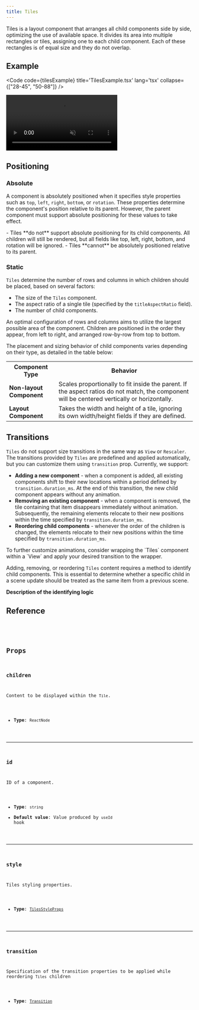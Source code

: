 ```yaml
---
title: Tiles
---
```


Tiles is a layout component that arranges all child components side by side, optimizing the use of available space. It divides its area into multiple rectangles or tiles, assigning one to each child component. Each of these rectangles is of equal size and they do not overlap.

## Example

<Code code={tilesExample} title='TilesExample.tsx' lang='tsx' collapse={["28-45", "50-88"]} />

<CollapsibleDetails summaryTitle='Output'>
  <video autoplay loop muted src={ExampleImage} alt="example output" />
</CollapsibleDetails>

## Positioning

### Absolute
A component is absolutely positioned when it specifies style properties such as `top`, `left`, `right`, `bottom`, or `rotation`. These properties determine the component's position relative to its parent. However, the parent component must support absolute positioning for these values to take effect.

<Aside type='caution'>
- Tiles **do not** support absolute positioning for its child components. All children will still be rendered, but all fields like top, left, right, bottom, and rotation will be ignored.
- Tiles **cannot** be absolutely positioned relative to its parent.
</Aside>


### Static
`Tiles` determine the number of rows and columns in which children should be placed, based on several factors:
- The size of the `Tiles` component.
- The aspect ratio of a single tile (specified by the `titleAspectRatio` field).
- The number of child components.

An optimal configuration of rows and columns aims to utilize the largest possible area of the component. Children are positioned in the order they appear, from left to right, and arranged row-by-row from top to bottom.

The placement and sizing behavior of child components varies depending on their type, as detailed in the table below:

  <table>
    <tr>
      <th><strong>Component Type</strong></th>
      <th><strong>Behavior</strong></th>
    </tr>
    <tr>
      <td><strong>Non-layout Component</strong></td>
      <td>Scales proportionally to fit inside the parent. If the aspect ratios do not match, the component will be centered vertically or horizontally.</td>
    </tr>
    <tr>
      <td><strong>Layout Component</strong></td>
      <td>Takes the width and height of a tile, ignoring its own width/height fields if they are defined.</td>
    </tr>
  </table>


## Transitions
`Tiles` do not support size transitions in the same way as `View` or `Rescaler`. The transitions provided by `Tiles` are predefined and applied automatically, but you can customize them using `transition` prop. Currently, we support:  
- **Adding a new component** - when a component is added, all existing components shift to their new locations within a period defined by `transition.duration_ms`. At the end of this transition, the new child component appears without any animation.
- **Removing an existing component** - when a component is removed, the tile containing that item disappears immediately without animation. Subsequently, the remaining elements relocate to their new positions within the time specified by `transition.duration_ms`.
- **Reordering child components** - whenever the order of the children is changed, the elements relocate to their new positions within the time specified by `transition.duration_ms`.

<Aside>To further customize animations, consider wrapping the `Tiles` component within a `View` and apply your desired transition to the wrapper.</Aside>

Adding, removing, or reordering `Tiles` content requires a method to identify child components. This is essential to determine whether a specific child in a scene update should be treated as the same item from a previous scene.

**Description of the identifying logic** 

## Reference

<CollapsibleDetails summaryTitle='Type definitions' open>
<Code code={`
type TilesProps = {
    id?: string;
    children: ReactNode;
    style?: TilesStyleProps;
    transition?: Transition;
}
`} lang='tsx' />
</CollapsibleDetails>

## Props

### children
Content to be displayed within the `Tile`.

- **Type**: `ReactNode`

---

### id
ID of a component.

- **Type**: `string`
- **Default value**: Value produced by `useId` hook

---

### style
Tiles styling properties.

- **Type**: [`TilesStyleProps`](/ts-sdk/props/tiles-style-props)


---

### transition
Specification of the transition properties to be applied while reordering `Tiles` children

- **Type**: [`Transition`](/ts-sdk/props/transition)
